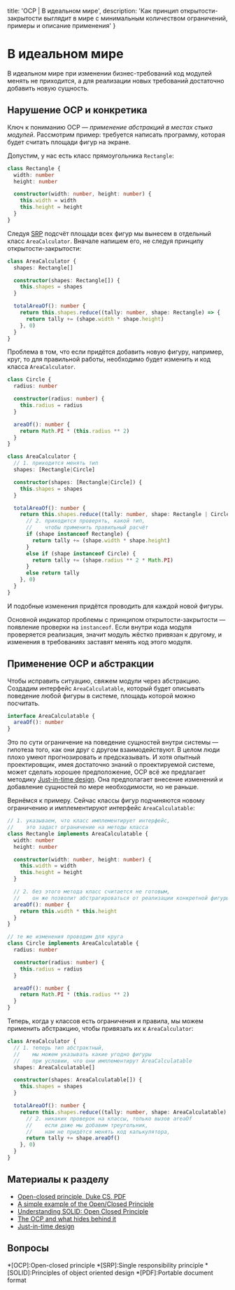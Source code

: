 
  title: 'OCP | В идеальном мире',
  description: 'Как принцип открытости-закрытости выглядит в мире с минимальным количеством ограничений, примеры и описание применения'
}


# В идеальном мире

В идеальном мире при изменении бизнес-требований код модулей менять не приходится, а для реализации новых требований достаточно добавить новую сущность.

## Нарушение OCP и конкретика

Ключ к пониманию OCP — _применение абстракций в местах стыка модулей_. Рассмотрим пример: требуется написать программу, которая будет считать площади фигур на экране.

Допустим, у нас есть класс прямоугольника `Rectangle`:

```ts
class Rectangle {
  width: number
  height: number

  constructor(width: number, height: number) {
    this.width = width
    this.height = height
  }
}
```

Следуя [SRP](/srp) подсчёт площади всех фигур мы вынесем в отдельный класс `AreaCalculator`. Вначале напишем его, не следуя принципу открытости-закрытости:

```ts
class AreaCalculator {
  shapes: Rectangle[]

  constructor(shapes: Rectangle[]) {
    this.shapes = shapes
  }

  totalAreaOf(): number {
    return this.shapes.reduce((tally: number, shape: Rectangle) => {
      return tally += (shape.width * shape.height)
    }, 0)
  }
}
```

Проблема в том, что если придётся добавить новую фигуру, например, круг, то для правильной работы, необходимо будет изменить и код класса `AreaCalculator`.

```ts
class Circle {
  radius: number

  constructor(radius: number) {
    this.radius = radius
  }

  areaOf(): number {
    return Math.PI * (this.radius ** 2)
  }
}

class AreaCalculator {
  // 1. приходится менять тип
  shapes: [Rectangle|Circle]

  constructor(shapes: [Rectangle|Circle]) {
    this.shapes = shapes
  }

  totalAreaOf(): number {
    return this.shapes.reduce((tally: number, shape: Rectangle | Circle) => {
      // 2. приходится проверять, какой тип,
      //    чтобы применить правильный расчёт
      if (shape instanceof Rectangle) {
        return tally += (shape.width * shape.height)
      }
      else if (shape instanceof Circle) {
        return tally += (shape.radius ** 2 * Math.PI)
      }
      else return tally
    }, 0)
  }
}
```

И подобные изменения придётся проводить для каждой новой фигуры.

Основной индикатор проблемы с принципом открытости-закрытости — появление проверки на `instanceof`. Если внутри кода модуля проверяется реализация, значит модуль жёстко привязан к другому, и изменения в требованиях заставят менять код этого модуля.

## Применение OCP и абстракции

Чтобы исправить ситуацию, свяжем модули через абстракцию. Создадим интерфейс `AreaCalculatable`, который будет описывать поведение любой фигуры в системе, площадь которой можно посчитать.

```ts
interface AreaCalculatable {
  areaOf(): number
}
```

Это по сути ограничение на поведение сущностей внутри системы — гипотеза того, как они друг с другом взаимодействуют. В целом люди плохо умеют прогнозировать и предсказывать. И хотя опытный проектировщик, имея достаточно знаний о проектируемой системе, может сделать хорошее предположение, OCP всё же предлагает методику [Just-in-time design](https://agiledesign.org/2015/01/18/jit-just-in-time-and-software-development/). Она предполагает внесение изменений и добавление сущностей по мере необходимости, но не раньше.

Вернёмся к примеру. Сейчас классы фигур подчиняются новому ограничению и имплементируют интерфейс `AreaCalculatable`:

```ts
// 1. указываем, что класс имплементирует интерфейс,
//    это задаст ограничение на методы класса
class Rectangle implements AreaCalculatable {
  width: number
  height: number

  constructor(width: number, height: number) {
    this.width = width
    this.height = height
  }

  // 2. без этого метода класс считается не готовым,
  //    он же позволит абстрагироваться от реализации конкретной фигуры
  areaOf(): number {
    return this.width * this.height
  }
}

// те же изменения проводим для круга
class Circle implements AreaCalculatable {
  radius: number

  constructor(radius: number) {
    this.radius = radius
  }

  areaOf(): number {
    return Math.PI * (this.radius ** 2)
  }
}
```

Теперь, когда у классов есть ограничения и правила, мы можем применить абстракцию, чтобы привязать их к `AreaCalculator`:

```ts
class AreaCalculator {
  // 1. теперь тип абстрактный,
  //    мы можем указывать какие угодно фигуры
  //    при условии, что они имплементирут AreaCalculatable
  shapes: AreaCalculatable[]

  constructor(shapes: AreaCalculatable[]) {
    this.shapes = shapes
  }

  totalAreaOf(): number {
    return this.shapes.reduce((tally: number, shape: AreaCalculatable) => {
      // 2. никаких проверок на классы, только вызов areaOf
      //    если даже мы добавим треугольник,
      //    нам не придётся менять код калькулятора,
      return tally += shape.areaOf()
    }, 0)
  }
}
```

## Материалы к разделу
- [Open-closed principle, Duke CS, PDF](https://www2.cs.duke.edu/courses/fall07/cps108/papers/ocp.pdf)
- [A simple example of the Open/Closed Principle](http://joelabrahamsson.com/a-simple-example-of-the-openclosed-principle/)
- [Understanding SOLID: Open Closed Principle](https://codeburst.io/understanding-solid-principles-open-closed-principle-e2b588b6491f)
- [The OCP and what hides behind it](https://hackernoon.com/the-open-closed-principle-c3dc45419784)
- [Just-in-time design](https://agiledesign.org/2015/01/18/jit-just-in-time-and-software-development/)

## Вопросы
<Quiz name='ocp-ideal-1' />
<Quiz name='ocp-ideal-2' />
<Quiz name='ocp-ideal-3' />
<Quiz name='ocp-ideal-4' />

*[OCP]:Open-closed principle
*[SRP]:Single responsibility principle
*[SOLID]:Principles of object oriented design
*[PDF]:Portable document format
